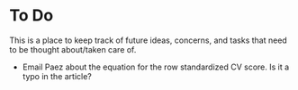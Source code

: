 To Do
========================================================

This is a place to keep track of future ideas, concerns, and tasks that need to be thought about/taken care of.


* Email Paez about the equation for the row standardized CV score. Is it a typo in the article?